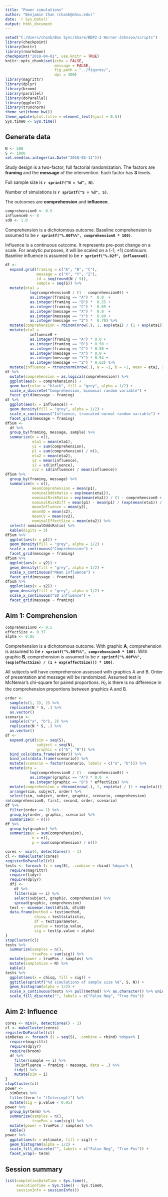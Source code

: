 ```yaml
---
title: "Power simulations"
author: "Benjamin Chan (chanb@ohsu.edu)"
date: `r Sys.Date()`
output: html_document
---
```


```r
setwd("C:/Users/chanb/Box Sync/Share/BDP2-2 Horner-Johnson/scripts")
library(checkpoint)
library(knitr)
library(rmarkdown)
checkpoint("2018-04-01", use.knitr = TRUE)
knitr::opts_chunk$set(echo = FALSE, 
                      message = FALSE, 
                      fig.path = "../figures/", 
                      dpi = 300)
library(magrittr)
library(dplyr)
library(broom)
library(parallel)
library(doParallel)
library(ggplot2)
library(truncnorm)
theme_set(theme_bw())
theme_update(plot.title = element_text(hjust = 0.5))
Sys.time0 <- Sys.time()
```

## Generate data

```r
N <- 500
S <- 1000
set.seed(as.integer(as.Date("2018-05-11")))
```

Study design is a two-factor, full factorial randomization.
The factors are **framing** and the **message** of the intervention.
Each factor has **3** levels.

Full sample size is **`r sprintf("N = %d", N)`**.

Number of simulations is **`r sprintf("S = %d", S)`**.

The outcomes are **comprehension** and **influence**.

```r
comprehension0 <- 0.5
influence0 <- 0
sd0 <- 1.0
```

Comprehension is a dichotomous outcome.
Baseline comprehension is assumed to be **`r sprintf("%.00f%%", comprehension0 * 100)`**.

Influence is a continuous outcome.
It represents pre-post change on a scale.
For analytic purposes, it will be scaled on a (-1, +1) continuum.
Baseline influence is assumed to be **`r sprintf("%.02f", influence0)`**.

```r
df <- 
  expand.grid(framing = c("A", "B", "C"),
              message = c("X", "Y", "Z"),
              id = seq(round(N / 9)),
              sample = seq(S)) %>% 
  mutate(eta1 = 
           log(comprehension0 / (1 - comprehension0)) + 
           as.integer(framing == "A") *  0.0  + 
           as.integer(framing == "B") *  0.55 + 
           as.integer(framing == "C") *  0.65 + 
           as.integer(message == "X") *  0.0  + 
           as.integer(message == "Y") *  0.60 + 
           as.integer(message == "Z") *  0.70) %>% 
  mutate(comprehension = rbinom(nrow(.), 1, exp(eta1) / (1 + exp(eta1)))) %>% 
  mutate(eta2 = 
           influence0 + 
           as.integer(framing == "A") * 0.0 + 
           as.integer(framing == "B") * 0.50 + 
           as.integer(framing == "C") * 0.58 + 
           as.integer(message == "X") * 0.0 + 
           as.integer(message == "Y") * 0.54 + 
           as.integer(message == "Z") * 0.62) %>% 
  mutate(influence = rtruncnorm(nrow(.), a = -1, b = +1, mean = eta2, sd = sd0))
df %>%
  mutate(comprehension = as.logical(comprehension)) %>% 
  ggplot(aes(x = comprehension)) +
  geom_bar(color = "black", fill = "grey", alpha = 1/2) +
  scale_x_discrete("Comprehension, binomial random variable") +
  facet_grid(message ~ framing)
df %>%
  ggplot(aes(x = influence)) +
  geom_density(fill = "grey", alpha = 1/2) +
  scale_x_continuous("Influence, truncated normal random variable") +
  facet_grid(message ~ framing)
dfSum <- 
  df %>% 
  group_by(framing, message, sample) %>% 
  summarize(n = n(),
            eta1 = mean(eta1),
            y1 = sum(comprehension),
            p1 = sum(comprehension) / n(),
            eta2 = mean(eta2),
            y2 = mean(influence),
            s2 = sd(influence),
            cv2 = sd(influence) / mean(influence))
dfSum %>% 
  group_by(framing, message) %>% 
  summarize(n = n(),
            meanComprehension = mean(p1),
            nominalOddsRatio = exp(mean(eta1)),
            nominalRiskRatio = exp(mean(eta1)) / (1 - comprehension0 + (comprehension0 * exp(mean(eta1)))),
            nominalRiskDiff = mean(p1) - mean(p1) / (exp(mean(eta1)) / (1 - comprehension0 + (comprehension0 * exp(mean(eta1))))),
            meanInfluence = mean(y2),
            meanSD = mean(s2),
            meanCV = mean(cv2),
            nominalEffectSize = mean(eta2)) %>% 
  select(-nominalOddsRatio) %>% 
  kable(digits = 3)
dfSum %>% 
  ggplot(aes(x = p1)) +
  geom_density(fill = "grey", alpha = 1/2) +
  scale_x_continuous("Comprehension") +
  facet_grid(message ~ framing)
dfSum %>% 
  ggplot(aes(x = y2)) +
  geom_density(fill = "grey", alpha = 1/2) +
  scale_x_continuous("Mean influence") +
  facet_grid(message ~ framing)
dfSum %>% 
  ggplot(aes(x = s2)) +
  geom_density(fill = "grey", alpha = 1/2) +
  scale_x_continuous("SD influence") +
  facet_grid(message ~ framing)
```

## Aim 1: Comprehension

```r
comprehension0 <- 0.5
effectSize <- 0.37
alpha <- 0.05
```

Comprehension is a dichotomous outcome.
With graphic **A**, comprehension is assumed to be **`r sprintf("%.00f%%", comprehension0 * 100)`**.
With graphic **B**, comprehension is assumed to be **`r sprintf("%.00f%%", (exp(effectSize) / (1 + exp(effectSize))) * 100)`**.

All subjects will have comprehension assessed with graphics A and B.
Order of presentation and message will be randomized.
Assumed test is McNemar's chi-square for paired proportions.
$H_0$ is there is no difference in the comprehension proportions between graphics A and B.

```r
order <-
  sample(c(1, 2), 2) %>% 
  replicate(N * S, .) %>% 
  as.vector()
scenario <-
  sample(c("a", "b"), 2) %>% 
  replicate(N * S, .) %>% 
  as.vector()
df <-
  expand.grid(sim = seq(S),
              subject = seq(N),
              graphic = c("A", "B")) %>% 
  bind_cols(data.frame(order)) %>% 
  bind_cols(data.frame(scenario)) %>% 
  mutate(scenario = factor(scenario, labels = c("a", "b"))) %>% 
  mutate(eta = 
           log(comprehension0 / (1 - comprehension0)) + 
           as.integer(graphic == "A") * 0.0  + 
           as.integer(graphic == "B") * effectSize) %>% 
  mutate(comprehension = rbinom(nrow(.), 1, exp(eta) / (1 + exp(eta)))) %>% 
  arrange(sim, subject, order) %>% 
  select(sim, subject, order, graphic, scenario, comprehension)
rm(comprehension0, first, second, order, scenario)
df %>% 
  filter(order == 1) %>% 
  group_by(order, graphic, scenario) %>% 
  summarize(n = n())
df %>% 
  group_by(graphic) %>% 
  summarize(y = sum(comprehension),
            n = n(),
            p = sum(comprehension) / n())

cores <- min(4, detectCores() - 1)
cl <- makeCluster(cores)
registerDoParallel(cl)
tests <- foreach (i = seq(S), .combine = rbind) %dopar% {
  require(magrittr)
  require(tidyr)
  require(dplyr)
  dfi <-
    df %>% 
    filter(sim == i) %>% 
    select(subject, graphic, comprehension) %>% 
    spread(graphic, comprehension)
  test <- mcnemar.test(dfi$A, dfi$B)
  data.frame(method = test$method,
             chisq = test$statistic,
             df = test$parameter,
             pvalue = test$p.value,
             sig = test$p.value < alpha)
}
stopCluster(cl)
tests %>% 
  summarize(samples = n(),
            truePos = sum(sig)) %>% 
  mutate(power = truePos / samples) %>% 
  mutate(sampleSize = N) %>% 
  kable()
tests %>% 
  ggplot(aes(x = chisq, fill = sig)) +
  ggtitle(sprintf("%d simulations of sample size %d", S, N)) +
  geom_histogram(alpha = 1/2) +
  scale_x_continuous(tests %>% pull(method) %>% as.character() %>% unique()) +
  scale_fill_discrete("", labels = c("False Neg", "True Pos"))
```


## Aim 2: Influence

```r
cores <- min(4, detectCores() - 1)
cl <- makeCluster(cores)
registerDoParallel(cl)
simBetas <- foreach (i = seq(S), .combine = rbind) %dopar% {
  require(magrittr)
  require(dplyr)
  require(broom)
  df %>% 
    filter(sample == i) %>% 
    lm(influence ~ framing + message, data = .) %>% 
    tidy() %>% 
    mutate(sim = i)
}
stopCluster(cl)
power <- 
  simBetas %>% 
  filter(term != "(Intercept)") %>% 
  mutate(sig = p.value < 0.05)
power %>% 
  group_by(term) %>% 
  summarize(samples = n(),
            truePos = sum(sig)) %>% 
  mutate(power = truePos / samples) %>% 
  kable()
power %>% 
  ggplot(aes(x = estimate, fill = sig)) +
  geom_histogram(alpha = 1/2) +
  scale_fill_discrete("", labels = c("False Neg", "True Pos")) +
  facet_wrap(~ term)
```


## Session summary

```r
list(completionDateTime = Sys.time(),
     executionTime = Sys.time() - Sys.time0,
     sessionInfo = sessionInfo())
```
